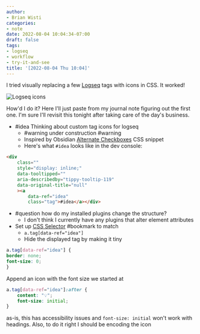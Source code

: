 ```yaml
---
author:
- Brian Wisti
categories:
- note
date: 2022-08-04 10:04:34-07:00
draft: false
tags:
- logseq
- workflow
- try-it-and-see
title: '[2022-08-04 Thu 10:04]'
---
```


I tried visually replacing a few [Logseq][logseq] tags with icons in CSS. It worked!

![Logseq icons](@img/2022/2022-08-04-logseq-icons.png "Three down, a few thousand to go")

[logseq]: https://logseq.com

<!--more-->

How'd I do it? Here I'll just paste from my journal note figuring out the first
one. I'm sure I'll revisit this tonight after taking care of the day's
business.

- #idea Thinking about custom tag icons for logseq
  - #warning under construction #warning
  - Inspired by Obsidian [Alternate Checkboxes](https://publish.obsidian.md/hub/02+-+Community+Expansions/02.05+All+Community+Expansions/CSS+Snippets/Alternate+Checkboxes+(SlRvb)) CSS snippet
  - Here's what `#idea` looks like in the dev console:

``` html
<div
    class=""
    style="display: inline;"
    data-tooltipped=""
    aria-describedby="tippy-tooltip-119"
    data-original-title="null"
    ><a
        data-ref="idea"
        class="tag">#idea</a></div>
```

- #question how do my installed plugins change the structure?
  - I don't think I currently have any plugins that alter element attributes
- Set up [CSS Selector](https://developer.mozilla.org/en-US/docs/Web/CSS/CSS_Selectors) #bookmark to match
  - `a.tag[data-ref="idea"]`
  - Hide the displayed tag by making it tiny

``` css
a.tag[data-ref="idea"] {
border: none;
font-size: 0;
}
```

Append an icon with the font size we started at

``` css
a.tag[data-ref="idea"]:after {
    content: "💡";
    font-size: initial;
}
```

as-is, this has accessibility issues and `font-size: initial` won't work with headings. Also, to do it right I should be encoding the icon
